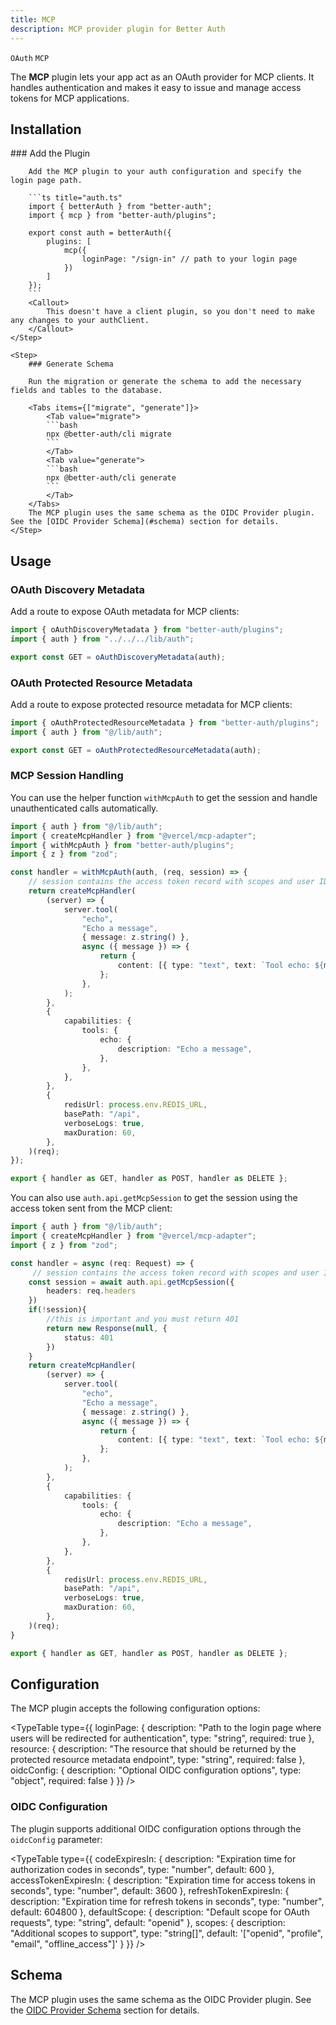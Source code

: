 ```yaml
---
title: MCP
description: MCP provider plugin for Better Auth
---
```


`OAuth` `MCP`

The **MCP** plugin lets your app act as an OAuth provider for MCP clients. It handles authentication and makes it easy to issue and manage access tokens for MCP applications.

## Installation

<Steps>
    <Step>
        ### Add the Plugin

        Add the MCP plugin to your auth configuration and specify the login page path.

        ```ts title="auth.ts"
        import { betterAuth } from "better-auth";
        import { mcp } from "better-auth/plugins";

        export const auth = betterAuth({
            plugins: [
                mcp({
                    loginPage: "/sign-in" // path to your login page
                })
            ]
        });
        ```
        <Callout>
            This doesn't have a client plugin, so you don't need to make any changes to your authClient.
        </Callout>
    </Step>

    <Step>
        ### Generate Schema

        Run the migration or generate the schema to add the necessary fields and tables to the database.

        <Tabs items={["migrate", "generate"]}>
            <Tab value="migrate">
            ```bash
            npx @better-auth/cli migrate
            ```
            </Tab>
            <Tab value="generate">
            ```bash
            npx @better-auth/cli generate
            ```
            </Tab>
        </Tabs>
        The MCP plugin uses the same schema as the OIDC Provider plugin. See the [OIDC Provider Schema](#schema) section for details.
    </Step>
</Steps>

## Usage

### OAuth Discovery Metadata

Add a route to expose OAuth metadata for MCP clients:

```ts title=".well-known/oauth-authorization-server/route.ts"
import { oAuthDiscoveryMetadata } from "better-auth/plugins";
import { auth } from "../../../lib/auth";

export const GET = oAuthDiscoveryMetadata(auth);
```

### OAuth Protected Resource Metadata

Add a route to expose protected resource metadata for MCP clients:

```ts title="/.well-known/oauth-protected-resource/route.ts"
import { oAuthProtectedResourceMetadata } from "better-auth/plugins";
import { auth } from "@/lib/auth";

export const GET = oAuthProtectedResourceMetadata(auth);
```

### MCP Session Handling

You can use the helper function `withMcpAuth` to get the session and handle unauthenticated calls automatically.


```ts title="api/[transport]/route.ts"
import { auth } from "@/lib/auth";
import { createMcpHandler } from "@vercel/mcp-adapter";
import { withMcpAuth } from "better-auth/plugins";
import { z } from "zod";

const handler = withMcpAuth(auth, (req, session) => {
    // session contains the access token record with scopes and user ID
    return createMcpHandler(
        (server) => {
            server.tool(
                "echo",
                "Echo a message",
                { message: z.string() },
                async ({ message }) => {
                    return {
                        content: [{ type: "text", text: `Tool echo: ${message}` }],
                    };
                },
            );
        },
        {
            capabilities: {
                tools: {
                    echo: {
                        description: "Echo a message",
                    },
                },
            },
        },
        {
            redisUrl: process.env.REDIS_URL,
            basePath: "/api",
            verboseLogs: true,
            maxDuration: 60,
        },
    )(req);
});

export { handler as GET, handler as POST, handler as DELETE };
```

You can also use `auth.api.getMcpSession` to get the session using the access token sent from the MCP client:

```ts title="api/[transport]/route.ts"
import { auth } from "@/lib/auth";
import { createMcpHandler } from "@vercel/mcp-adapter";
import { z } from "zod";

const handler = async (req: Request) => {
     // session contains the access token record with scopes and user ID
    const session = await auth.api.getMcpSession({
        headers: req.headers
    })
    if(!session){
        //this is important and you must return 401
        return new Response(null, {
            status: 401
        })
    }
    return createMcpHandler(
        (server) => {
            server.tool(
                "echo",
                "Echo a message",
                { message: z.string() },
                async ({ message }) => {
                    return {
                        content: [{ type: "text", text: `Tool echo: ${message}` }],
                    };
                },
            );
        },
        {
            capabilities: {
                tools: {
                    echo: {
                        description: "Echo a message",
                    },
                },
            },
        },
        {
            redisUrl: process.env.REDIS_URL,
            basePath: "/api",
            verboseLogs: true,
            maxDuration: 60,
        },
    )(req);
}

export { handler as GET, handler as POST, handler as DELETE };
```

## Configuration

The MCP plugin accepts the following configuration options:

<TypeTable
  type={{
    loginPage: {
        description: "Path to the login page where users will be redirected for authentication",
        type: "string",
        required: true
    },
    resource: {
        description: "The resource that should be returned by the protected resource metadata endpoint",
        type: "string",
        required: false
    },
    oidcConfig: {
        description: "Optional OIDC configuration options",
        type: "object",
        required: false
    }
  }}
/>

### OIDC Configuration

The plugin supports additional OIDC configuration options through the `oidcConfig` parameter:

<TypeTable
  type={{
    codeExpiresIn: {
        description: "Expiration time for authorization codes in seconds",
        type: "number",
        default: 600
    },
    accessTokenExpiresIn: {
        description: "Expiration time for access tokens in seconds",
        type: "number",
        default: 3600
    },
    refreshTokenExpiresIn: {
        description: "Expiration time for refresh tokens in seconds",
        type: "number",
        default: 604800
    },
    defaultScope: {
        description: "Default scope for OAuth requests",
        type: "string",
        default: "openid"
    },
    scopes: {
        description: "Additional scopes to support",
        type: "string[]",
        default: '["openid", "profile", "email", "offline_access"]'
    }
  }}
/>

## Schema

The MCP plugin uses the same schema as the OIDC Provider plugin. See the [OIDC Provider Schema](#schema) section for details.
